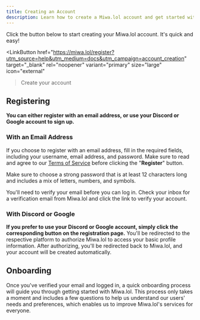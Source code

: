 ```yaml
---
title: Creating an Account
description: Learn how to create a Miwa.lol account and get started with our platform.
---
```



Click the button below to start creating your Miwa.lol account. It's quick and easy!

<LinkButton
  href="https://miwa.lol/register?utm_source=help&utm_medium=docs&utm_campaign=account_creation"
  target="_blank" rel="noopener" variant="primary" size="large" icon="external"
>Create your account</LinkButton>

## Registering

**You can either register with an email address, or use your Discord or Google account to sign up.**

### With an Email Address

If you choose to register with an email address, fill in the required fields, including your username, email address, and password. Make sure to read and agree to our [Terms of Service](https://miwa.lol/terms) before clicking the "**Register**" button.

<LinkCard
  title="Username, Display Name... What's the difference?" href="/account/username/"
  description="Learn about the differences between username, display name, and other profile fields."
/>

<Aside type="caution">
  Make sure to choose a strong password that is at least 12 characters long and includes a mix of letters, numbers, and symbols.
</Aside>

You'll need to verify your email before you can log in. Check your inbox for a verification email from Miwa.lol and click the link to verify your account.

### With Discord or Google

**If you prefer to use your Discord or Google account, simply click the corresponding button on the registration page.** You'll be redirected to the respective platform to authorize Miwa.lol to access your basic profile information. After authorizing, you'll be redirected back to Miwa.lol, and your account will be created automatically.

## Onboarding

Once you've verified your email and logged in, a quick onboarding process will guide you through getting started with Miwa.lol. This process only takes a moment and includes a few questions to help us understand our users' needs and preferences, which enables us to improve Miwa.lol's services for everyone.
